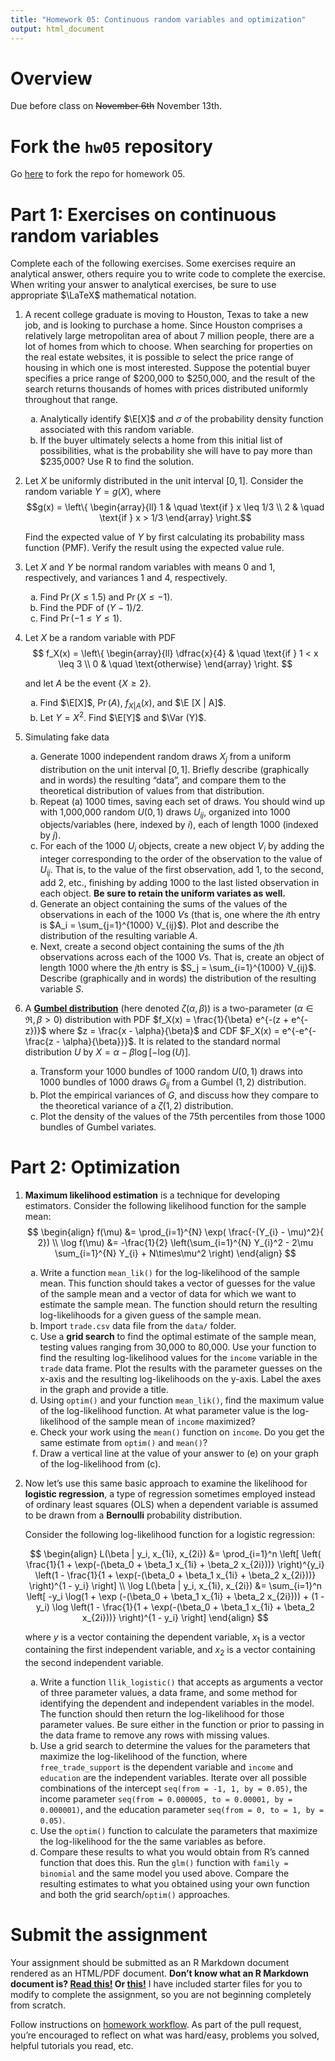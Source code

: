 ```yaml
---
title: "Homework 05: Continuous random variables and optimization"
output: html_document
---
```


# Overview

Due before class on ~~November 6th~~ November 13th.

# Fork the `hw05` repository

Go [here](https://github.com/css18/hw05) to fork the repo for homework 05.

# Part 1: Exercises on continuous random variables

Complete each of the following exercises. Some exercises require an analytical answer, others require you to write code to complete the exercise. When writing your answer to analytical exercises, be sure to use appropriate $\LaTeX$ mathematical notation.

$$\newcommand{\E}{\mathrm{E}} \newcommand{\Var}{\mathrm{Var}} \newcommand{\sd}{\mathrm{sd}} \newcommand{\Cov}{\mathrm{Cov}}$$

1. A recent college graduate is moving to Houston, Texas to take a new job, and is looking to purchase a home. Since Houston comprises a relatively large metropolitan area of about 7 million people, there are a lot of homes from which to choose. When searching for properties on the real estate websites, it is possible to select the price range of housing in which one is most interested. Suppose the potential buyer specifies a price range of \$200,000 to \$250,000, and the result of the search returns thousands of homes with prices distributed uniformly throughout that range.
    a. Analytically identify $\E[X]$ and $\sigma$ of the probability density function associated with this random variable.
    a.  If the buyer ultimately selects a home from this initial list of possibilities, what is the probability she will have to pay more than \$235,000? Use R to find the solution.
1. Let $X$ be uniformly distributed in the unit interval $[0,1]$. Consider the random variable $Y = g(X)$, where
    $$g(x) = \left\{
        \begin{array}{ll}
            1 & \quad \text{if } x \leq 1/3 \\
            2 & \quad \text{if } x > 1/3
        \end{array}
    \right.$$
    
    Find the expected value of $Y$ by first calculating its probability mass function (PMF). Verify the result using the expected value rule.
1. Let $X$ and $Y$ be normal random variables with means 0 and 1, respectively, and variances 1 and 4, respectively.
    a. Find $\Pr(X \leq 1.5)$ and $\Pr(X \leq -1)$.
    a. Find the PDF of $(Y - 1) / 2$.
    a. Find $\Pr(-1 \leq Y \leq 1)$.
1. Let $X$ be a random variable with PDF
    $$
    f_X(x) = \left\{
        \begin{array}{ll}
            \dfrac{x}{4} & \quad \text{if } 1 < x \leq 3 \\
            0 & \quad \text{otherwise}
        \end{array}
    \right.
    $$
    
    and let $A$ be the event $\{ X \geq 2 \}$.
    
    a. Find $\E[X]$, $\Pr (A)$, $f_{X|A}(x)$, and $\E [X | A]$.
    a. Let $Y = X^2$. Find $\E[Y]$ and $\Var (Y)$.
1. Simulating fake data
    a. Generate 1000 independent random draws $X_j$ from a uniform distribution on the unit interval $[0,1]$. Briefly describe (graphically and in words) the resulting "data", and compare them to the theoretical distribution of values from that distribution.
    a. Repeat (a) 1000 times, saving each set of draws. You should wind up with 1,000,000 random $U(0,1)$ draws $U_{ij}$, organized into 1000 objects/variables (here, indexed by $i$), each of length 1000 (indexed by $j$).
    a. For each of the 1000 $U_i$ objects, create a new object $V_i$ by adding the integer corresponding to the order of the observation to the value of $U_{ij}$. That is, to the value of the first observation, add 1, to the second, add 2, etc., finishing by adding 1000 to the last listed observation in each object. **Be sure to retain the uniform variates as well.**
    a. Generate an object containing the sums of the values of the observations in each of the 1000 $V$s (that is, one where the $i$th entry is $A_i = \sum_{j=1}^{1000} V_{ij}$). Plot and describe the distribution of the resulting variable $A$.
    a. Next, create a second object containing the sums of the $j$th observations across each of the 1000 $V$s. That is, create an object of length 1000 where the $j$th entry is $S_j = \sum_{i=1}^{1000} V_{ij}$. Describe (graphically and in words) the distribution of the resulting variable $S$.
1. A [**Gumbel distribution**](https://en.wikipedia.org/wiki/Gumbel_distribution) (here denoted $\zeta(\alpha, \beta)$) is a two-parameter ($\alpha \in \Re, \beta > 0$) distribution with PDF $f_X(x) = \frac{1}{\beta} e^{-(z + e^{-z})}$ where $z = \frac{x - \alpha}{\beta}$ and CDF $F_X(x) = e^{-e^{- \frac{z - \alpha}{\beta}}}$. It is related to the standard normal distribution $U$ by $X = \alpha - \beta \log[-\log(U)]$.
    a. Transform your 1000 bundles of 1000 random $U(0,1)$ draws into 1000 bundles of 1000 draws $G_{ij}$ from a Gumbel $(1,2)$ distribution.
    a. Plot the empirical variances of $G$, and discuss how they compare to the theoretical variance of a $\zeta(1,2)$ distribution.
    a. Plot the density of the values of the 75th percentiles from those 1000 bundles of Gumbel variates.
    
# Part 2: Optimization

1. **Maximum likelihood estimation** is a technique for developing estimators. Consider the following likelihood function for the sample mean:
    $$
    \begin{align}
    f(\mu) &= \prod_{i=1}^{N} \exp( \frac{-(Y_{i} - \mu)^2}{ 2}) \\
    \log f(\mu) &= -\frac{1}{2} \left(\sum_{i=1}^{N} Y_{i}^2 - 2\mu \sum_{i=1}^{N} Y_{i} + N\times\mu^2 \right)
    \end{align}
    $$
    a. Write a function `mean_lik()` for the log-likelihood of the sample mean. This function should takes a vector of guesses for the value of the sample mean and a vector of data for which we want to estimate the sample mean. The function should return the resulting log-likelihoods for a given guess of the sample mean.
    a. Import `trade.csv` data file from the `data/` folder.
    a. Use a **grid search** to find the optimal estimate of the sample mean, testing values ranging from 30,000 to 80,000. Use your function to find the resulting log-likelihood values for the `income` variable in the `trade` data frame. Plot the results with the parameter guesses on the x-axis and the resulting log-likelihoods on the y-axis. Label the axes in the graph and provide a title.
    a. Using `optim()` and your function `mean_lik()`, find the maximum value of the log-likelihood function. At what parameter value is the log-likelihood of the sample mean of `income` maximized?
    a. Check your work using the `mean()` function on `income`. Do you get the same estimate from `optim()` and `mean()`?
    a. Draw a vertical line at the value of your answer to (e) on your graph of the log-likelihood from (c).
1. Now let's use this same basic approach to examine the likelihood for **logistic regression**, a type of regression sometimes employed instead of ordinary least squares (OLS) when a dependent variable is assumed to be drawn from a **Bernoulli** probability distribution.

    Consider the following log-likelihood function for a logistic regression:
    
    $$
    \begin{align}
    L(\beta | y_i, x_{1i}, x_{2i}) &= \prod_{i=1}^n \left[ \left( \frac{1}{1 + \exp(-(\beta_0 + \beta_1 x_{1i} + \beta_2 x_{2i}))} \right)^{y_i} \left(1 - \frac{1}{1 + \exp(-(\beta_0 + \beta_1 x_{1i} + \beta_2 x_{2i}))} \right)^{1 - y_i} \right] \\
    \log L(\beta | y_i, x_{1i}, x_{2i}) &= \sum_{i=1}^n \left[ -y_i \log(1 + \exp (-(\beta_0 + \beta_1 x_{1i} + \beta_2 x_{2i}))) + (1 - y_i) \log \left(1 - \frac{1}{1 + \exp(-(\beta_0 + \beta_1 x_{1i} + \beta_2 x_{2i}))} \right)^{1 - y_i} \right]
    \end{align}
    $$
    
    where $y$ is a vector containing the dependent variable, $x_1$ is a vector containing the first independent variable, and $x_2$ is a vector containing the second independent variable.
    
    a. Write a function `llik_logistic()` that accepts as arguments a vector of three parameter values, a data frame, and some method for identifying the dependent and independent variables in the model. The function should then return the log-likelihood for those parameter values. Be sure either in the function or prior to passing in the data frame to remove any rows with missing values.
    a. Use a grid search to determine the values for the parameters that maximize the log-likelihood of the function, where `free_trade_support` is the dependent variable and `income` and `education` are the independent variables. Iterate over all possible combinations of the intercept `seq(from = -1, 1, by = 0.05)`, the income parameter `seq(from = 0.000005, to = 0.00001, by = 0.000001)`, and the education parameter `seq(from = 0, to = 1, by = 0.05)`.
    a. Use the `optim()` function to calculate the parameters that maximize the log-likelihood for the the same variables as before.
    a. Compare these results to what you would obtain from R's canned function that does this. Run the `glm()` function with `family = binomial` and the same model you used above. Compare the resulting estimates to what you obtained using your own function and both the grid search/`optim()` approaches.
    
# Submit the assignment

Your assignment should be submitted as an R Markdown document rendered as an HTML/PDF document. **Don't know what an R Markdown document is? [Read this!](http://rmarkdown.rstudio.com/lesson-1.html) Or [this!](http://r4ds.had.co.nz/r-markdown.html)** I have included starter files for you to modify to complete the assignment, so you are not beginning completely from scratch.

Follow instructions on [homework workflow](https://cfss.uchicago.edu/hw00_homework_guidelines.html#homework_workflow). As part of the pull request, you're encouraged to reflect on what was hard/easy, problems you solved, helpful tutorials you read, etc.

